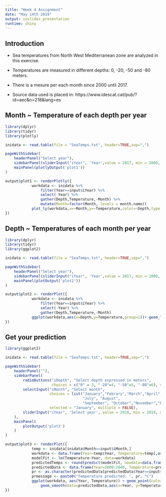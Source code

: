```yaml
---
title: "Week 4 Assignment"
date: "May 14th 2019"
output: ioslides_presentation
runtime: shiny
---
```


## Introduction

- Sea temperatures from North West Mediterranean zone are analyzed in this exercise.

- Temperatures are measured in different depths: 0, -20, -50 and -80 meters.

- There is a mesure per each month since 2000 until 2017.

- Source data used is placed in: https://www.idescat.cat/pub/?id=aec&n=218&lang=es


## Month ~ Temperature of each depth per year

```r

library(dplyr)
library(tidyr)
library(plotly)

inidata <- read.table(file = "SeaTemps.txt", header=TRUE,sep=",")

pageWithSidebar(
    headerPanel("Select year"),
    sidebarPanel(sliderInput("iYear", 'Year',value = 2017, min = 2000, max = 2017, sep="")),
    mainPanel(plotlyOutput('plot1'))
)

output$plot1 <- renderPlotly({
            workdata <- inidata %>%
                filter(Year==input$iYear) %>%
                select(-Year) %>%
                gather(Depth,Temperature,-Month) %>%
                mutate(Month=factor(Month, levels = month.name))
            plot_ly(workdata,x=~Month,y=~Temperature,color=~Depth,type = "bar")
})
```


## Depth ~ Temperatures of each month per year

```r
library(dplyr)
library(tidyr)
library(ggplot2)

inidata <- read.table(file = "SeaTemps.txt", header=TRUE,sep=",")

pageWithSidebar(
    headerPanel("Select year"),
    sidebarPanel(sliderInput("iYear", 'Year',value = 2017, min = 2000, max = 2017, sep="")),
    mainPanel(plotOutput('plot2'))
)

output$plot2 <- renderPlot({
            workdata <- inidata %>%
                filter(Year==input$iYear) %>%
                select(-Year) %>%
                gather(Depth,Temperature,-Month)
            ggplot(workdata,aes(x=Depth,y=Temperature,group=1))+ geom_line()+ facet_wrap(.~ Month, ncol = 4)+ scale_x_discrete(labels= c("0", "-20", "-50", "-80"))
})
```

## Get your prediction


```r
library(ggplot2)

inidata <- read.table(file = "SeaTemps.txt", header=TRUE,sep=",")

pageWithSidebar(
    headerPanel(""),
    sidebarPanel(
        radioButtons("iDepth", "Select depth expressed in meters",
                     choices = c("0" = 3, "-20"=4, "-50"=5, "-80"=6), selected = 3),
        selectInput("iMonth", "Select month", 
                    choices = list("January","Febrary","March","April", "May", "June",
                                   "July", "August",
                                   "September", "October","November","December"),
                    selected = "January", multiple = FALSE),
        sliderInput("iYear", 'Select year', value = 2018, min = 2018, max = 2040, sep="")
    ),
    mainPanel(
        plotOutput('plot3')
    )
)

output$plot3 <- renderPlot({
            temp <- inidata[inidata$Month==input$iMonth,]
            workdata <- data.frame(Year=temp$Year, Temperature=temp[,as.numeric(input$iDepth)])
            modelFit <- lm(Temperature~Year, data=workdata)
            predictedTemps <- round(predict(modelFit, newdata=data.frame(Year=2000:2040)),1)
            predictedData <- data.frame(Year=2000:2040, Temperature=predictedTemps)
            pr <- as.character(predictedData[predictedData$Year==input$iYear,2])
            prmessage <- paste0("Temperature predicted: ", pr, "C")
            ggplot(workdata, aes(Year, Temperature)) + geom_point(color="blue") + 
                geom_smooth(data=predictedData,aes(x=Year, y=Temperature), method = "lm",se=FALSE,color="red")+geom_vline(aes(xintercept=2017)) +geom_point(aes(x=input$iYear,y=predictedData[predictedData$Year==input$iYear,2]),color="red",lwd=5)+geom_text(x=2030,y=13,label=prmessage)+ylim(10,25)
})
```


